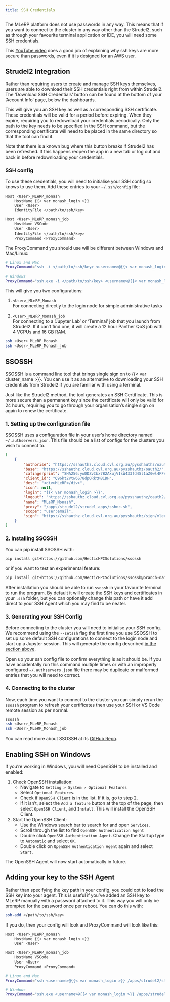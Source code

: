 ```yaml
---
title: SSH Credentials
---
```


The MLeRP platform does not use passwords in any way. This means that if you want to connect to the cluster in any way other than the Strudel2, such as through your favourite terminal application or IDE, you will need some SSH credentials.

This [YouTube video](https://www.youtube.com/watch?v=dPAw4opzN9g) does a good job of explaining why ssh keys are more secure than passwords,
even if it is designed for an AWS user.

## Strudel2 Integration
Rather than requiring users to create and manage SSH keys themselves, users are able to download their SSH credentials right from within Strudel2. The 'Download SSH Credentials' button can be found at the bottom of your 'Account Info' page, below the dashboards. 

This will give you an SSH key as well as a corresponding SSH certificate. These credentials will be valid for a period before expiring. When they expire, requiring you to redownload your credentials periodically. Only the path to the key needs to be specified in the SSH command, but the corresponding certificate will need to be placed in the same directory so that the tool can find it.

Note that there is a known bug where this button breaks if Strudel2 has been refreshed. If this happens reopen the app in a new tab or log out and back in before redownloading your credentials.

### SSH config

To use these credentials, you will need to initialise your SSH config so knows to use them. Add these entries to your `~/.ssh/config` file:

```bash
Host <User>_MLeRP_monash
	HostName {{< var monash_login >}}
	User <User>
	IdentityFile </path/to/ssh/key>

Host <User>_MLeRP_monash_job
	HostName VSCode
	User <User>
	IdentityFile </path/to/ssh/key>
	ProxyCommand <ProxyCommand>
```

The ProxyCommand you should use will be different between Windows and Mac/Linux:

```bash
# Linux and Mac
ProxyCommand="ssh -i </path/to/ssh/key> <username>@{{< var monash_login >}} /apps/strudel2/strudel_apps/sshnc.sh"

# Windows
ProxyCommand="ssh.exe -i </path/to/ssh/key> <username>@{{< var monash_login >}} /apps/strudel2/strudel_apps/sshnc.sh"
```

This will give you two configurations:

1. `<User>_MLeRP_Monash`  
    For connecting directly to the login node for simple administrative tasks

2. `<User>_MLeRP_Monash_job`  
    For connecting to a 'Jupyter Lab' or 'Terminal' job that you launch from Strudel2. If it can't find one, it will create a 12 hour Panther QoS job with 4 VCPUs and 16 GB RAM.

```bash
ssh <User>_MLeRP_Monash
ssh <User>_MLeRP_Monash_job
```

## SSOSSH
SSOSSH is a command line tool that brings single sign on to {{< var cluster_name >}}. You can use it as an alternative to downloading your SSH credentials from Strudel2 if you are familiar with using a terminal.

Just like the Strudel2 method, the tool generates an SSH Certificate. This is more secure than a permanent key since the certificate will only be valid for 24 hours, requiring you to go through your organisation's single sign on again to renew the certificate.

### 1. Setting up the configuration file

SSOSSH uses a configuration file in your user's home directory named `~/.authservers.json`. This file should be a list of configs for the clusters you wish to connect to. 

```json
[
    {
        "authorise": "https://sshauthz.cloud.cvl.org.au/pysshauthz/oauth2/oauth/authorize/choose",
        "base": "https://sshauthz.cloud.cvl.org.au/pysshauthz/oauth2/",
        "cafingerprint": "SHA256:ywDDZvIbx7B2AxujVIsW433fd4Sl1aZ0wl4FFsCRX/E",
        "client_id": "Q96kt2Vtw6S78dpORktM81DH",
        "desc": "<div>MLeRP</div>",
        "icon": null,
        "login": "{{< var monash_login >}}",
        "logout": "https://sshauthz.cloud.cvl.org.au/pysshauthz/oauth2/logout",
        "name": "MLeRP_Monash",
        "proxy": "/apps/strudel2/strudel_apps/sshnc.sh",
        "scope": "user:email",
        "sign": "https://sshauthz.cloud.cvl.org.au/pysshauthz/sign/mlerp_users/api/v1/sign_key"
    }
]
```

### 2. Installing SSOSSH

You can pip install SSOSSH with: 
```bash
pip install git+https://github.com/HecticHPCSolutions/ssossh
```
or if you want to test an experimental feature:
```bash
pip install git+https://github.com/HecticHPCSolutions/ssossh@branch-name
```

After installation you should be able to run `ssossh` in your favourite terminal to run the program. By default it will create the SSH keys and certificates in your `.ssh` folder, but you can optionally change this path or have it add direct to your SSH Agent which you may find to be neater. 

### 3. Generating your SSH Config

Before connecting to the cluster you will need to initialise your SSH config. We recommend using the `--setssh` flag the first time you use SSOSSH to set up some default SSH configurations to connect to the login node and start up a Jupyter session. This will generate the config described [in the section above](/connecting/ssh.qmd#ssh-config).

Open up your ssh config file to confirm everything is as it should be. If you have accidentally run this command multiple times or with an improperly configured `~/.authservers.json` file there may be duplicate or malformed entries that you will need to correct.

### 4. Connecting to the cluster

Now, each time you want to connect to the cluster you can simply rerun the `ssossh` program to refresh your certificates then use your SSH or VS Code remote session as per normal.

```bash
ssossh
ssh <User>_MLeRP_Monash
ssh <User>_MLeRP_Monash_job
```

You can read more about SSOSSH at its [GitHub Repo](https://github.com/HecticHPCSolutions/ssossh).

## Enabling SSH on Windows

If you're working in Windows, you will need OpenSSH to be installed and enabled:

1. Check OpenSSH installation:
    - Navigate to `Setting > System > Optional Features`
    - Select `Optional Features`. 
    - Check if `OpenSSH Client` is in the list. If it is, go to step 2. 
    - If it isn't, select the `Add a feature` button at the top of the page, then select `OpenSSH Client`, and `Install`. This will install the OpenSSH Client. 
2. Start the OpenSSH Client:
    - Use the Windows search bar to search for and open `Services`. 
    - Scroll through the list to find `OpenSSH Authentication Agent` 
    - Double click `OpenSSH Authentication Agent`. Change the Startup type to `Automatic` and select `OK`. 
    - Double click on `OpenSSH Authentication Agent` again and select `Start`.  

The OpenSSH Agent will now start automatically in future.

## Adding your key to the SSH Agent

Rather than specifying the key path in your config, you could opt to load the SSH key into your agent. This is useful if you've added an SSH key to MLeRP manually with a password attached to it. This way you will only be prompted for the password once per reboot. You can do this with:

```bash
ssh-add </path/to/ssh/key>
```

If you do, then your config will look and ProxyCommand will look like this:

```bash
Host <User>_MLeRP_monash
	HostName {{< var monash_login >}}
	User <User>

Host <User>_MLeRP_monash_job
	HostName VSCode
	User <User>
	ProxyCommand <ProxyCommand>
```

```bash
# Linux and Mac
ProxyCommand="ssh <username>@{{< var monash_login >}} /apps/strudel2/strudel_apps/sshnc.sh"

# Windows
ProxyCommand="ssh.exe <username>@{{< var monash_login >}} /apps/strudel2/strudel_apps/sshnc.sh"
```